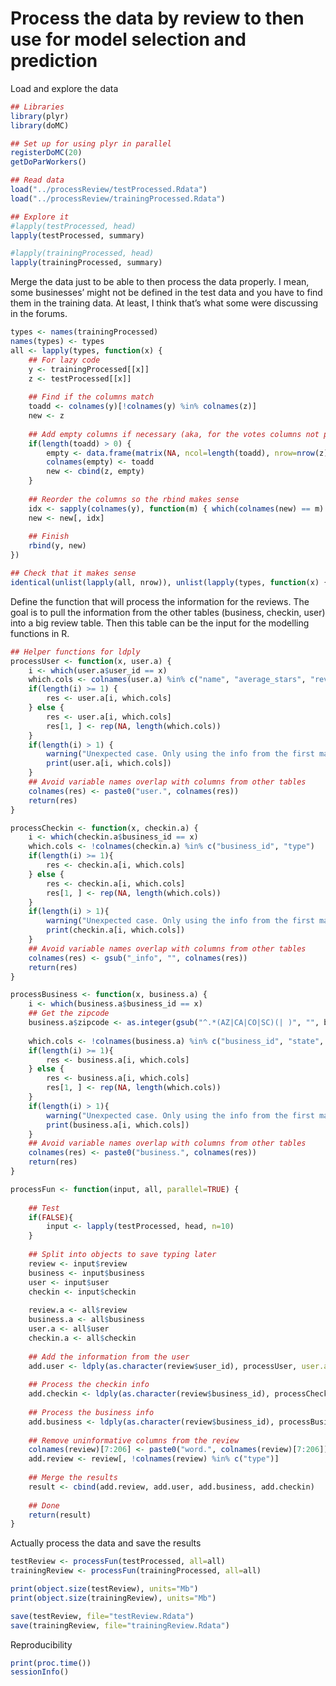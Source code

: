Process the data by review to then use for model selection and prediction
========================

Load and explore the data
```r
## Libraries
library(plyr)
library(doMC)

## Set up for using plyr in parallel
registerDoMC(20)
getDoParWorkers()

## Read data
load("../processReview/testProcessed.Rdata")
load("../processReview/trainingProcessed.Rdata")

## Explore it
#lapply(testProcessed, head)
lapply(testProcessed, summary)

#lapply(trainingProcessed, head)
lapply(trainingProcessed, summary)
```

Merge the data just to be able to then process the data properly. I mean, some businesses' might not be defined in the test data and you have to find them in the training data. At least, I think that's what some were discussing in the forums.

```r
types <- names(trainingProcessed)
names(types) <- types
all <- lapply(types, function(x) {
	## For lazy code
	y <- trainingProcessed[[x]]
	z <- testProcessed[[x]]
	
	## Find if the columns match
	toadd <- colnames(y)[!colnames(y) %in% colnames(z)]
	new <- z
	
	## Add empty columns if necessary (aka, for the votes columns not present in the test data)
	if(length(toadd) > 0) {
		empty <- data.frame(matrix(NA, ncol=length(toadd), nrow=nrow(z)))
		colnames(empty) <- toadd
		new <- cbind(z, empty)
	}
	
	## Reorder the columns so the rbind makes sense
	idx <- sapply(colnames(y), function(m) { which(colnames(new) == m) })
	new <- new[, idx]
	
	## Finish
	rbind(y, new)
})

## Check that it makes sense
identical(unlist(lapply(all, nrow)), unlist(lapply(types, function(x) { nrow(testProcessed[[x]]) + nrow(trainingProcessed[[x]])})))
```

Define the function that will process the information for the reviews. The goal is to pull the information from the other tables (business, checkin, user) into a big review table. Then this table can be the input for the modelling functions in R.

```r
## Helper functions for ldply
processUser <- function(x, user.a) {
	i <- which(user.a$user_id == x)
	which.cols <- colnames(user.a) %in% c("name", "average_stars", "review_count")
	if(length(i) >= 1) {
		res <- user.a[i, which.cols]
	} else {
		res <- user.a[i, which.cols]
		res[1, ] <- rep(NA, length(which.cols))
	} 
	if(length(i) > 1) {
		warning("Unexpected case. Only using the info from the first match.")
		print(user.a[i, which.cols])
	}
	## Avoid variable names overlap with columns from other tables
	colnames(res) <- paste0("user.", colnames(res))
	return(res)
}

processCheckin <- function(x, checkin.a) {
	i <- which(checkin.a$business_id == x)
	which.cols <- !colnames(checkin.a) %in% c("business_id", "type")
	if(length(i) >= 1){
		res <- checkin.a[i, which.cols]
	} else {
		res <- checkin.a[i, which.cols]
		res[1, ] <- rep(NA, length(which.cols))
	}
	if(length(i) > 1){
		warning("Unexpected case. Only using the info from the first match.")
		print(checkin.a[i, which.cols])
	}
	## Avoid variable names overlap with columns from other tables
	colnames(res) <- gsub("_info", "", colnames(res))
	return(res)
}

processBusiness <- function(x, business.a) {
	i <- which(business.a$business_id == x)
	## Get the zipcode
	business.a$zipcode <- as.integer(gsub("^.*(AZ|CA|CO|SC)(| )", "", business.a$full_address))
	
	which.cols <- !colnames(business.a) %in% c("business_id", "state", "type", "full_address", "neighborhoods", "name")
	if(length(i) >= 1){
		res <- business.a[i, which.cols]
	} else {
		res <- business.a[i, which.cols]
		res[1, ] <- rep(NA, length(which.cols))
	}
	if(length(i) > 1){
		warning("Unexpected case. Only using the info from the first match.")
		print(business.a[i, which.cols])
	}
	## Avoid variable names overlap with columns from other tables
	colnames(res) <- paste0("business.", colnames(res))
	return(res)
}

processFun <- function(input, all, parallel=TRUE) {
	
	## Test
	if(FALSE){
		input <- lapply(testProcessed, head, n=10)
	}
	
	## Split into objects to save typing later
	review <- input$review
	business <- input$business
	user <- input$user
	checkin <- input$checkin
	
	review.a <- all$review
	business.a <- all$business
	user.a <- all$user
	checkin.a <- all$checkin
	
	## Add the information from the user
	add.user <- ldply(as.character(review$user_id), processUser, user.a=user.a, .parallel=parallel)
	
	## Process the checkin info
	add.checkin <- ldply(as.character(review$business_id), processCheckin, checkin.a=checkin.a, .parallel=parallel)
	
	## Process the business info
	add.business <- ldply(as.character(review$business_id), processBusiness, business.a=business.a, .parallel=parallel)
	
	## Remove uninformative columns from the review
	colnames(review)[7:206] <- paste0("word.", colnames(review)[7:206])
	add.review <- review[, !colnames(review) %in% c("type")]
	
	## Merge the results
	result <- cbind(add.review, add.user, add.business, add.checkin)
	
	## Done
	return(result)
}
```

Actually process the data and save the results
```r
testReview <- processFun(testProcessed, all=all)
trainingReview <- processFun(trainingProcessed, all=all)

print(object.size(testReview), units="Mb")
print(object.size(trainingReview), units="Mb")

save(testReview, file="testReview.Rdata")
save(trainingReview, file="trainingReview.Rdata")
```


Reproducibility
```r
print(proc.time())
sessionInfo()
```
